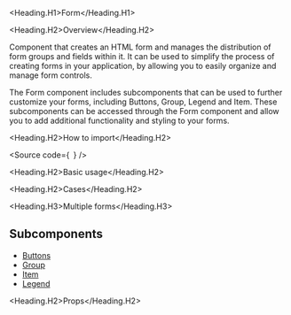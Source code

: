 

<Meta of={Stories} />

<Heading.H1>Form</Heading.H1>

<Heading.H2>Overview</Heading.H2>

Component that creates an HTML form and manages the distribution of form groups and fields within it.
It can be used to simplify the process of creating forms in your application, by allowing you to easily organize and manage form controls.

The Form component includes subcomponents that can be used to further customize your forms, including Buttons, Group, Legend and Item.
These subcomponents can be accessed through the Form component and allow you to add additional functionality and styling to your forms.

<Heading.H2>How to import</Heading.H2>

<Source
  code={`
`}
/>

<Heading.H2>Basic usage</Heading.H2>

<Canvas of={Stories.Base} />

<Heading.H2>Cases</Heading.H2>

<Heading.H3>Multiple forms</Heading.H3>

<Canvas of={CaseStories.MultipleForms} />

## Subcomponents

- [Buttons](?path=/story/components-core-form-form-subcomponents--docs#buttons)
- [Group](?path=/story/components-core-form-form-subcomponents--docs#group)
- [Item](?path=/story/components-core-form-form-subcomponents--docs#item)
- [Legend](?path=/story/components-core-form-form-subcomponents--docs#legend)

<Heading.H2>Props</Heading.H2>

<ArgTypes of={Stories} />
